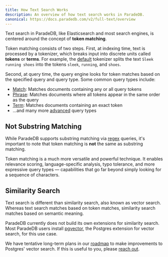 ```yaml
---
title: How Text Search Works
description: An overview of how text search works in ParadeDB.
canonical: https://docs.paradedb.com/v2/full-text/overview
---
```


Text search in ParadeDB, like Elasticsearch and most search engines, is centered around the concept of **token matching**.

Token matching consists of two steps. First, at indexing time, text is processed by a tokenizer, which breaks input into discrete units called **tokens** or
**terms**. For example, the [default](/documentation/indexing/) tokenizer splits the text `Sleek running shoes` into the tokens `sleek`, `running`, and `shoes`.

Second, at query time, the query engine looks for token matches based on the specified query and query type. Some common query types include:

- [Match](/v2/full-text/match): Matches documents containing any or all query tokens
- [Phrase](/v2/full-text/phrase): Matches documents where all tokens appear in the same order as the query
- [Term](/v2/full-text/term): Matches documents containing an exact token
- ...and many more [advanced](/v2/query-builder/overview) query types

## Not Substring Matching

While ParadeDB supports substring matching via [regex](/v2/query-builder/term/regex) queries, it's important to note that token matching is **not** the
same as substring matching.

Token matching is a much more versatile and powerful technique. It enables relevance scoring, language-specific analysis, typo tolerance, and more expressive query types — capabilities that go far beyond simply looking for a sequence of characters.

## Similarity Search

Text search is different than similarity search, also known as vector search. Whereas text search matches based on token matches, similarity search
matches based on semantic meaning.

ParadeDB currently does not build its own extensions for similarity search. Most ParadeDB users install [pgvector](https://github.com/pgvector/pgvector), the
Postgres extension for vector search, for this use case.

We have tentative long-term plans in our [roadmap](/welcome/roadmap#vector-search-improvements) to make improvements to Postgres' vector search.
If this is useful to you, please [reach out](mailto:support@paradedb.com).
